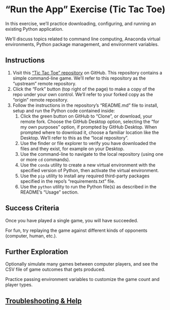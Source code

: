 
# "Run the App" Exercise (Tic Tac Toe)

In this exercise, we'll practice downloading, configuring, and running an existing Python application.

We'll discuss topics related to command line computing, Anaconda virtual environments, Python package management, and environment variables.

## Instructions

  1. Visit this ["Tic Tac Toe" repository](https://github.com/s2t2/tic-tac-toe-py) on GitHub. This repository contains a simple command-line game. We'll refer to this repository as the "upstream" remote repository.
  2. Click the "Fork" button (top right of the page) to make a copy of the repo under your own control. We'll refer to your forked copy as the "origin" remote repository.
  3. Follow the instructions in the repository's "README.md" file to install, setup and run the Python code contained inside:
     1. Click the green button on GitHub to "Clone", or download, your remote fork. Choose the GitHub Desktop option, selecting the "for my own purposes" option, if prompted by GitHub Desktop. When prompted where to download it, choose a familiar location like the Desktop. We'll refer to this as the "local repository".
     2. Use the finder or file explorer to verify you have downloaded the files and they exist, for example on your Desktop.
     3. Use the command-line to navigate to the local repository (using one or more `cd` commands).
     4. Use the `conda` utility to create a new virtual environment with the specified version of Python, then activate the virtual environment.
     5. Use the `pip` utility to install any required third-party packages specified in the repo's "requirements.txt" file.
     6. Use the `python` utility to run the Python file(s) as described in the README's "Usage" section.

## Success Criteria

Once you have played a single game, you will have succeeded.

For fun, try replaying the game against different kinds of opponents (computer, human, etc.).

## Further Exploration

Optionally simulate many games between computer players, and see the CSV file of game outcomes that gets produced.

Practice passing environment variables to customize the game count and player types.

## [Troubleshooting & Help](./troubleshooting.qmd)
